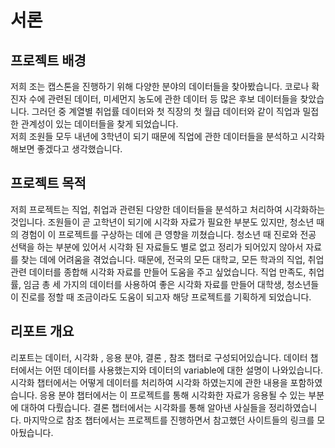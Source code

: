 # 서론 {#intro}


## 프로젝트 배경

 저희 조는 캡스톤을 진행하기 위해 다양한 분야의 데이터들을 찾아봤습니다. 
코로나 확진자 수에 관련된 데이터, 미세먼지 농도에 관한 데이터 등 많은 후보 데이터들을 찾았습니다.
그러던 중 계열별 취업률 데이터와 첫 직장의 첫 월급 데이터와 같이 직업과 밀접한 관계성이 있는 데이터들을 찾게 되었습니다.  
저희 조원들 모두 내년에 3학년이 되기 때문에 직업에 관한 데이터들을 분석하고 시각화 해보면 좋겠다고 생각했습니다. 

## 프로젝트 목적 

 저희 프로젝트는 직업, 취업과 관련된 다양한 데이터들을 분석하고 처리하여 시각화하는 것입니다.
조원들이 곧 고학년이 되기에 시각화 자료가 필요한 부분도 있지만, 청소년 때의 경험이 이 프로젝트를 구상하는 데에 큰 영향을 끼쳤습니다. 청소년 때 진로와 전공 선택을 하는 부분에 있어서 시각화 된 자료들도 별로 없고 정리가 되어있지 않아서 자료를 찾는 데에 어려움을 겪었습니다. 때문에, 전국의 모든 대학교, 모든 학과의 직업, 취업 관련 데이터를 종합해 시각화 자료를 만들어 도움을 주고 싶었습니다. 직업 만족도, 취업률, 임금 총 세 가지의 데이터를 사용하여 좋은 시각화 자료를 만들어 대학생, 청소년들이 진로를 정할 때 조금이라도 도움이 되고자 해당 프로젝트를 기획하게 되었습니다.

## 리포트 개요

리포트는 데이터, 시각화 , 응용 분야, 결론 , 참조 챕터로 구성되어있습니다.
데이터 챕터에서는 어떤 데이터를 사용했는지와 데이터의 variable에 대한 설명이 나와있습니다.
시각화 챕터에서는 어떻게 데이터를 처리하여 시각화 하였는지에 관한 내용을 포함하였습니다.
응용 분야 챕터에서는 이 프로젝트를 통해 시각화한 자료가 응용될 수 있는 부분에 대하여 다뤘습니다.
결론 챕터에서는 시각화를 통해 알아낸 사실들을 정리하였습니다.
마지막으로 참조 챕터에서는 프로젝트를 진행하면서 참고했던 사이트들의 링크를 모아뒀습니다.
